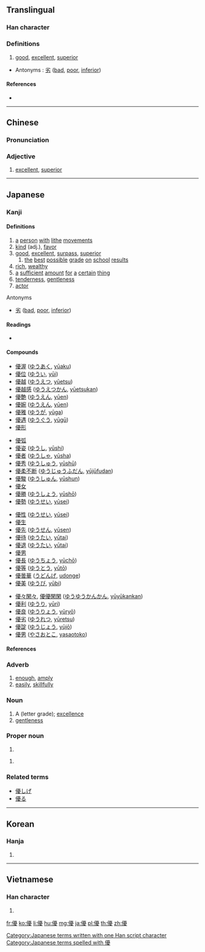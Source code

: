 {{also|优}}
==Translingual==

===Han character===
{{Han char|rn=9|rad=人|as=15|sn=17|four=21247|canj=OMBE|ids=⿰亻憂}}

===Definitions===
# [[good]], [[excellent]], [[superior]]

* Antonyms : [[劣]] ([[bad]], [[poor]], [[inferior]])

====References====
* {{Han ref|kx=0120.280|dkj=01261|dj=0254.260|hdz=10233.040|uh=512A|ud=20778|bh=C075|bd=49269}}

----

==Chinese==
{{zh-forms|s=优}}

===Pronunciation===
{{zh-pron
|m=yōu
|c=jau1
|mc=y
|oc=y
|ma=Zh-you.ogg
|cat=a
}}

===Adjective===
{{zh-adj}}

# [[excellent]], [[superior]]

----

==Japanese==

===Kanji===
{{ja-kanji|grade=6|rs=人15}}

====Definitions====
# [[a]] [[person]] [[with]] [[lithe]] [[movements]]
# [[kind]] (adj.), [[favor]]
# [[good]], [[excellent]], [[surpass]], [[superior]]
## [[the]] [[best]] [[possible]] [[grade]] [[on]] [[school]] [[results]]
# [[rich]], [[wealthy]]
# [[a]] [[sufficient]] [[amount]] [[for]] [[a]] [[certain]] [[thing]]
# [[tenderness]], [[gentleness]]
# [[actor]]

; Antonyms
* {{sense|good, excellent, superior}} [[劣]] ([[bad]], [[poor]], [[inferior]])

====Readings====
* {{ja-readings|kanon=[[ゆう]] ([[yū]])|goon=[[う]] ([[u]])|kun=[[やさしい]] ([[yasashii]]), [[すぐれる]] ([[sugureru]]), [[ゆたか]] (yutaka), [[ゆうに]] (yūni), [[わざおぎ]] ([[wazaogi]])|nadzuke=[[かつ]] (katsu), [[ひろ]] (hiro), [[まさ]] (masa), [[まさる]] (masaru), [[ゆたか]] (yutaka)}}

====Compounds====
{{top4}}
* [[優渥]] ([[ゆうあく]], [[yūaku]])
* [[優位]] ([[ゆうい]], [[yūi]])
* [[優越]] ([[ゆうえつ]], [[yūetsu]])
* [[優越感]] ([[ゆうえつかん]], [[yūetsukan]])
* [[優艶]] ([[ゆうえん]], [[yūen]])
* [[優婉]] ([[ゆうえん]], [[yūen]])
* [[優雅]] ([[ゆうが]], [[yūga]])
* [[優遇]] ([[ゆうぐう]], [[yūgū]])
* [[優形]]
{{mid4}}
* [[優弧]]
* [[優姿]] ([[ゆうし]], [[yūshi]])
* [[優者]] ([[ゆうしゃ]], [[yūsha]])
* [[優秀]] ([[ゆうしゅう]], [[yūshū]])
* [[優柔不断]] ([[ゆうじゅうふだん]], [[yūjūfudan]])
* [[優駿]] ([[ゆうしゅん]], [[yūshun]])
* [[優女]]
* [[優勝]] ([[ゆうしょう]], [[yūshō]])
* [[優勢]] ([[ゆうせい]], [[yūsei]])
{{mid4}}
* [[優性]] ([[ゆうせい]], [[yūsei]])
* [[優生]]
* [[優先]] ([[ゆうせん]], [[yūsen]])
* [[優待]] ([[ゆうたい]], [[yūtai]])
* [[優退]] ([[ゆうたい]], [[yūtai]])
* [[優男]]
* [[優長]] ([[ゆうちょう]], [[yūchō]])
* [[優等]] ([[ゆうとう]], [[yūtō]])
* [[優曇華]] ([[うどんげ]], [[udonge]])
* [[優美]] ([[ゆうび]], [[yūbi]])
{{mid4}}
* [[優々閑々]], [[優優閑閑]] ([[ゆうゆうかんかん]], [[yūyūkankan]])
* [[優利]] ([[ゆうり]], [[yūri]])
* [[優良]] ([[ゆうりょう]], [[yūryō]])
* [[優劣]] ([[ゆうれつ]], [[yūretsu]])
* [[優諚]] ([[ゆうじょう]], [[yūjō]])
* [[優男]] ([[やさおとこ]], [[yasaotoko]])
{{bottom}}

====References====
{{ja-kref
|ku=4505
|shift=9744
|jis=4D25
|euc=CDA5
|skip=1-2-15
|freq=334
|nelson=564
|newnelson=334
|halpern=177
|kld=130
|heisig=993
|tuttle=2a15.1
}}

===Adverb===
{{ja-pos|adverb|ゆう}}

# [[enough]], [[amply]]
# [[easily]], [[skillfully]]

===Noun===
{{ja-noun|ゆう}}

# A (letter grade); [[excellence]]
# [[gentleness]]

===Proper noun===
{{ja-pos|proper|まさる}}

# {{given name|male|lang=ja|sort=まさる}}

{{ja-pos|proper|ゆう}}

# {{given name|female|lang=ja|sort=ゆう}}

===Related terms===
* [[優しげ]]
* [[優る]]

[[Category:Japanese terms written with one Han script character]]
[[Category:Japanese terms spelled with 優]]

----

==Korean==

===Hanja===
{{ko-hanja|hangeul=우|rv=u|mr=u}}

# {{defn|lang=ko|sort=人15}}

----

==Vietnamese==

===Han character===
{{vi-hantu|[[ưu]]|rs=人15}}

# {{defn|lang=vi|sort=人15}}

[[fr:優]]
[[ko:優]]
[[li:優]]
[[hu:優]]
[[mg:優]]
[[ja:優]]
[[pl:優]]
[[th:優]]
[[zh:優]]
